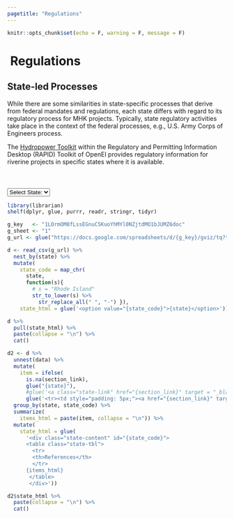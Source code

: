```yaml
---
pagetitle: "Regulations"
---
```


```r
knitr::opts_chunk$set(echo = F, warning = F, message = F)
```


<div class="regs-body regs-state">
<div class="container">

<!-- Back arrow -->
<div class="row regs-row">
<h1>
<span>
<a href="./regs.html#reg-tree" style="text-decoration:none;">
<i class="fa fa-arrow-circle-left" style="color:#0b56a6"></i>
</a>
</span>
&nbsp;Regulations
</h1>
</div>

<!-- Page title -->
<div class="row regs-row">
<h2>State-led Processes</h2>
</div>

<!-- Page description -->
<div class="row regs-row">
<p>While there are some similarities in state-specific processes that derive from federal mandates and regulations, each state differs with regard to its regulatory process for MHK projects.  Typically, state regulatory activities take place in the context of the federal processes, e.g., U.S. Army Corps of Engineers process.</p>
</div>

<!-- Page description continued -->
<div class="row regs-row">
<p>The <a href="https://openei.org/wiki/RAPID/Hydropower" target="_blank">Hydropower Toolkit</a> within the Regulatory and Permitting Information Desktop (RAPID) Toolkit of OpenEI provides regulatory information for riverine projects in specific states where it is available.</p>
</div>

<!-- Spacer -->
<hr style="opacity: 0; height: 24px;">


<!-- state selection -->
<div class="row regs-row">
<div class="diagram-container">
<div id="state-decision">
<select class="custom-select" id="stateSelect">
<option value="select-none" selected>Select State:</option>
  
```r
library(librarian)
shelf(dplyr, glue, purrr, readr, stringr, tidyr)

g_key   <- "1LOrmOM8fLssEGnuC5KuoYhMYl0NZjtdMO1bJUMZ6doc"
g_sheet <- "1"
g_url <- glue("https://docs.google.com/spreadsheets/d/{g_key}/gviz/tq?tqx=out:csv&sheet={g_sheet}")

d <- read_csv(g_url) %>% 
  nest_by(state) %>% 
  mutate(
    state_code = map_chr(
      state,
      function(s){
        # s = "Rhode Island"
        str_to_lower(s) %>% 
          str_replace_all(" ", "-") }),
    state_html = glue('<option value="{state_code}">{state}</option>'))

d %>% 
  pull(state_html) %>% 
  paste(collapse = "\n") %>% 
  cat()
```

</select>
</div>

<!-- dynamic state selection -->
<div id="state-selection">
<div class="state-content" id="select-none"></div>

```r
d2 <- d %>% 
  unnest(data) %>% 
  mutate(
    item = ifelse(
      is.na(section_link),
      glue("{state}"),
      #glue('<a class="state-link" href="{section_link}" target = "_blank">{section_name}</a><br>'))) %>% 
      glue('<tr><td style="padding: 5px;"><a href="{section_link}" target = "_blank">{section_name}</a></td></tr>'))) %>% 
  group_by(state, state_code) %>% 
  summarize(
    items_html = paste(item, collapse = "\n")) %>% 
  mutate(
    state_html = glue(
      '<div class="state-content" id="{state_code}">
      <table class="state-tbl">
        <tr>
        <th>References</th>
        </tr>
      {items_html}
       </table>
       </div>'))

d2$state_html %>% 
  paste(collapse = "\n") %>% 
  cat()
```

</div>
</div>
</div>
</div>
</div>


<!-- Get user state selection -->
<script>
select = document.getElementById("stateSelect");
select.onchange = function() {
  var selected = document.getElementById("stateSelect");
  var index = selected.selectedIndex;
  var state = document.getElementsByTagName("option")[index].value;

  var x = document.getElementsByClassName("state-content");
  var i;
  for (i=0; i<x.length; i++) {
      x[i].style.display = "none";
  }

  var y = document.getElementById(state).id;
  var z = document.getElementById(y);
  z.style.display = "block";
}
</script>
